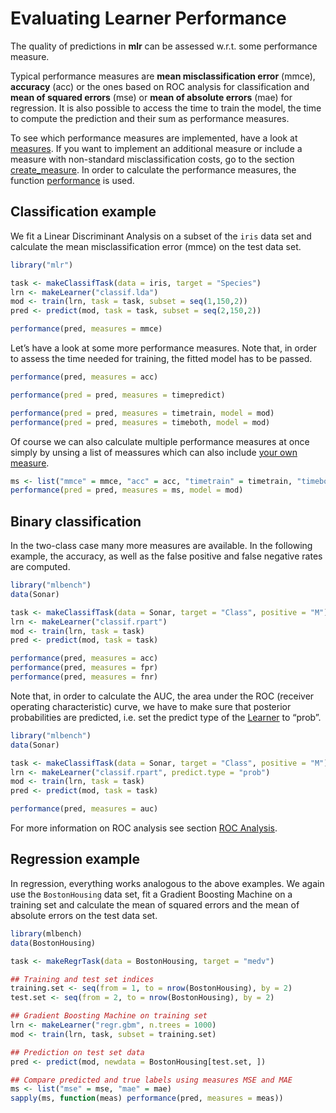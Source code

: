 Evaluating Learner Performance
===============================

The quality of predictions in **mlr** can be assessed w.r.t. some
performance measure.

Typical performance measures are **mean misclassification error** (mmce),
**accuracy** (acc) or the ones based on ROC analysis for classification and **mean
of squared errors** (mse) or **mean of absolute errors** (mae) for regression. 
It is also possible to access the time to train the model,
the time to compute the prediction and their sum as performance
measures.

To see which performance measures are implemented, have a look at [measures](http://berndbischl.github.io/mlr/man/measures.html). If you want 
to implement an additional measure or include a measure with non-standard 
misclassification costs, go to the section [create_measure](create_measure.md). In order to calculate 
the performance measures, the function [performance](http://berndbischl.github.io/mlr/man/performance.html) is used.


Classification example
----------------------

We fit a Linear Discriminant Analysis on a subset of the ``iris`` data set and calculate
the mean misclassification error (mmce) on the test data set.

```r
library("mlr")

task <- makeClassifTask(data = iris, target = "Species")
lrn <- makeLearner("classif.lda")
mod <- train(lrn, task = task, subset = seq(1,150,2))
pred <- predict(mod, task = task, subset = seq(2,150,2))

performance(pred, measures = mmce)
``` 
  
Let's have a look at some more performance measures. Note that, in order to assess 
the time needed for training, the fitted model has to be passed.

```r
performance(pred, measures = acc)

performance(pred = pred, measures = timepredict)

performance(pred = pred, measures = timetrain, model = mod)
performance(pred = pred, measures = timeboth, model = mod)
```

Of course we can also calculate multiple performance measures at once simply by unsing a list of meassures which
can also include [your own measure](create_measure.md).

```r
ms <- list("mmce" = mmce, "acc" = acc, "timetrain" = timetrain, "timeboth" = timeboth)
performance(pred = pred, measures = ms, model = mod)
```

Binary classification
---------------------

In the two-class case many more measures are available. In the following example,
the accuracy, as well as the false positive and false negative rates are computed.

```r
library("mlbench")
data(Sonar)

task <- makeClassifTask(data = Sonar, target = "Class", positive = "M")
lrn <- makeLearner("classif.rpart")
mod <- train(lrn, task = task)
pred <- predict(mod, task = task)

performance(pred, measures = acc)
performance(pred, measures = fpr)
performance(pred, measures = fnr)
``` 


Note that, in order to calculate the AUC, the area under the ROC (receiver 
operating characteristic) curve, we have to make sure that posterior
probabilities are predicted, i.e. set the predict type of the [Learner](http://berndbischl.github.io/mlr/man/makeLearner.html) to "prob".

```r
library("mlbench")
data(Sonar)

task <- makeClassifTask(data = Sonar, target = "Class", positive = "M")
lrn <- makeLearner("classif.rpart", predict.type = "prob")
mod <- train(lrn, task = task)
pred <- predict(mod, task = task)

performance(pred, measures = auc)
``` 

For more information on ROC analysis see section [ROC Analysis](roc_analysis.md).


Regression example
------------------

In regression, everything works analogous to the above examples.
We again use the ``BostonHousing`` data set, fit a Gradient Boosting Machine on a
training set and calculate the mean of squared errors and the mean of absolute 
errors on the test data set.

```r
library(mlbench)
data(BostonHousing)

task <- makeRegrTask(data = BostonHousing, target = "medv")

## Training and test set indices 
training.set <- seq(from = 1, to = nrow(BostonHousing), by = 2)
test.set <- seq(from = 2, to = nrow(BostonHousing), by = 2)

## Gradient Boosting Machine on training set 
lrn <- makeLearner("regr.gbm", n.trees = 1000)
mod <- train(lrn, task, subset = training.set) 

## Prediction on test set data 
pred <- predict(mod, newdata = BostonHousing[test.set, ])

## Compare predicted and true labels using measures MSE and MAE
ms <- list("mse" = mse, "mae" = mae)
sapply(ms, function(meas) performance(pred, measures = meas))
```


